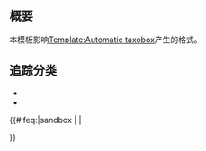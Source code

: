 <includeonly>{{High-use|99901}}<!-- 在這裡加入模板的保護標識 --></includeonly><noinclude>{{Documentation subpage}}</noinclude>
<!-- 在本行下編輯模板說明 -->
== 概要 ==
本模板影响[[Template:Automatic taxobox]]产生的格式。
== 追踪分类 ==
* {{clc|使用生物多样性栏目的条目}}
* {{clc|物种微格式条目}}

<includeonly>{{#ifeq:{{SUBPAGENAME}}|sandbox | |
<!-- 本行下加入模板的分類，跨維基連結加入Wikidata（參見[[Wikipedia:Wikidata]]） -->

}}</includeonly>